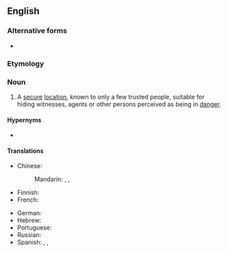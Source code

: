 {{also|safe house}}

==English==
{{wikipedia}}

===Alternative forms===
* {{l|en|safe house}}

===Etymology===
{{compound|en|safe|house}}

===Noun===
{{en-noun}}

# A [[secure]] [[location]], known to only a few trusted people, suitable for hiding witnesses, agents or other persons perceived as being in [[danger]].

====Hypernyms====
* {{l|en|house}}

====Translations====
{{trans-top|secure location}}
* Chinese:
*: Mandarin: {{t|cmn|[[安全]][[藏身處]]|sc=Hani}}, {{t|cmn|[[安全]][[藏身处]]|tr=ānquán cángshēnchù|sc=Hani}}, {{t|cmn|安全屋|tr=ānquánwū}}
* Finnish: {{t|fi|turvatalo}}
* French: {{t-needed|fr}}
{{trans-mid}}
* German: {{t+|de| konspirative Wohnung|f}}
* Hebrew: {{t|he|בית מסתור; דירת מסתור}}
* Portuguese: {{t-needed|pt}}
* Russian: {{t-needed|ru}}
* Spanish: {{t+|es|refugio|m}}, {{t|es|piso franco|m}}, {{t|es|casa de seguridad|f}}
{{trans-bottom}}